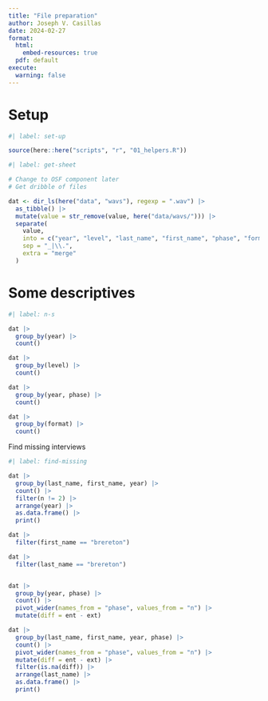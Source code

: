```yaml
---
title: "File preparation"
author: Joseph V. Casillas
date: 2024-02-27
format:
  html:
    embed-resources: true
  pdf: default
execute: 
  warning: false
---
```


# Setup

```r
#| label: set-up

source(here::here("scripts", "r", "01_helpers.R"))

```


```r
#| label: get-sheet

# Change to OSF component later
# Get dribble of files

dat <- dir_ls(here("data", "wavs"), regexp = ".wav") |> 
  as_tibble() |> 
  mutate(value = str_remove(value, here("data/wavs/"))) |>
  separate(
    value, 
    into = c("year", "level", "last_name", "first_name", "phase", "format"), 
    sep = "_|\\.", 
    extra = "merge"
  )

```


# Some descriptives

```r
#| label: n-s

dat |> 
  group_by(year) |> 
  count()

dat |> 
  group_by(level) |> 
  count()

dat |> 
  group_by(year, phase) |> 
  count()

dat |> 
  group_by(format) |> 
  count()

```


Find missing interviews

```r
#| label: find-missing

dat |> 
  group_by(last_name, first_name, year) |> 
  count() |> 
  filter(n != 2) |> 
  arrange(year) |> 
  as.data.frame() |>
  print()

dat |> 
  filter(first_name == "brereton")

dat |> 
  filter(last_name == "brereton")


dat |> 
  group_by(year, phase) |> 
  count() |>
  pivot_wider(names_from = "phase", values_from = "n") |> 
  mutate(diff = ent - ext)

dat |> 
  group_by(last_name, first_name, year, phase) |> 
  count() |>
  pivot_wider(names_from = "phase", values_from = "n") |> 
  mutate(diff = ent - ext) |> 
  filter(is.na(diff)) |> 
  arrange(last_name) |> 
  as.data.frame() |>
  print()

```

